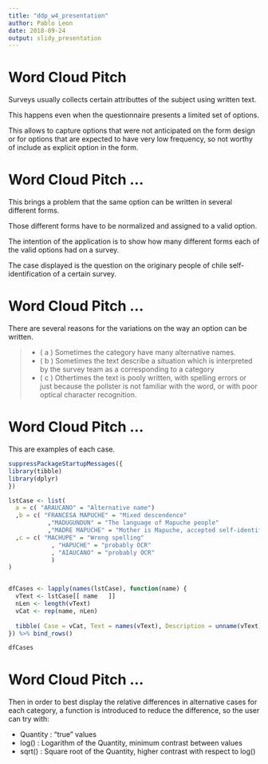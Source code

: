 ---
title: "ddp_w4_presentation"
author: Pablo Leon
date: 2018-09-24
output: slidy_presentation
---


Word Cloud Pitch
========================================================

Surveys usually collects certain attributtes of the subject using
written text.

This happens even when the questionnaire presents a limited set of options.

This allows to capture options that were not anticipated on the form design
or for options that are expected to have very low frequency, so not worthy of include as explicit option in the form.



Word Cloud Pitch ...
========================================================

This brings a problem that the same option can be written in several different forms.

Those different forms have to be normalized and assigned to a valid option.

The intention of the application is to show how many different forms each
of the valid options had on a survey.

The case displayed is the question on the originary people of chile self-identification
of a certain survey.


Word Cloud Pitch ...
========================================================

There are several reasons for the variations on the way an option can be written.

>- ( a ) Sometimes the category have many alternative names.
>- ( b ) Sometimes the text describe a situation which is interpreted by the survey team as a corresponding to a category
>- ( c ) Othertimes the text is pooly written, with spelling errors or just because the pollster is not familiar with the word, or with poor optical character recognition.



Word Cloud Pitch ...
========================================================

This are examples of each case.

```{r echo=FALSE}

suppressPackageStartupMessages({
library(tibble)
library(dplyr)
})

lstCase <- list(
  a = c( "ARAUCANO" = "Alternative name")
  ,b = c( "FRANCESA MAPUCHE" = "Mixed descendence"
           ,"MADUGUNDUN" = "The language of Mapuche people"
           ,"MADRE MAPUCHE" = "Mother is Mapuche, accepted self-identification")
  ,c = c( "MACHUPE" = "Wrong spelling"
            , "HAPUCHE" = "probably OCR"
            , "AIAUCANO" = "probably OCR"
            )
)


dfCases <- lapply(names(lstCase), function(name) {
  vText <- lstCase[[ name   ]]
  nLen <- length(vText)
  vCat <- rep(name, nLen)
  
  tibble( Case = vCat, Text = names(vText), Description = unname(vText))
}) %>% bind_rows()

dfCases
```


Word Cloud Pitch ...
========================================================

Then in order to best display the relative differences in alternative cases 
for each category, a function is introduced to reduce the difference, 
so the user can try with:

- Quantity : "true" values
- log() : Logarithm of the Quantity, minimum contrast between values
- sqrt() : Square root of the Quantity, higher contrast with respect to log()


